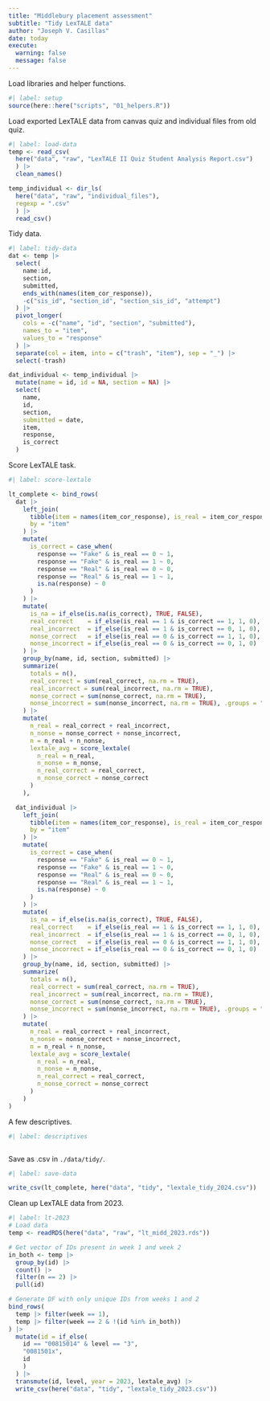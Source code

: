 ```yaml
---
title: "Middlebury placement assessment"
subtitle: "Tidy LexTALE data"
author: "Joseph V. Casillas"
date: today
execute: 
  warning: false
  message: false
---
```


Load libraries and helper functions. 

```r
#| label: setup
source(here::here("scripts", "01_helpers.R"))
```

Load exported LexTALE data from canvas quiz and individual files from old quiz. 

```r
#| label: load-data
temp <- read_csv(
  here("data", "raw", "LexTALE II Quiz Student Analysis Report.csv")
  ) |> 
  clean_names()

temp_individual <- dir_ls(
  here("data", "raw", "individual_files"), 
  regexp = ".csv"
  ) |> 
  read_csv()
```

Tidy data. 

```r
#| label: tidy-data
dat <- temp |> 
  select(
    name:id, 
    section, 
    submitted, 
    ends_with(names(item_cor_response)), 
    -c("sis_id", "section_id", "section_sis_id", "attempt")
  ) |> 
  pivot_longer(
    cols = -c("name", "id", "section", "submitted"), 
    names_to = "item", 
    values_to = "response"
  ) |> 
  separate(col = item, into = c("trash", "item"), sep = "_") |> 
  select(-trash) 

dat_individual <- temp_individual |> 
  mutate(name = id, id = NA, section = NA) |> 
  select(
    name, 
    id, 
    section, 
    submitted = date, 
    item, 
    response, 
    is_correct
  )
```

Score LexTALE task. 

```r
#| label: score-lextale

lt_complete <- bind_rows(
  dat |> 
    left_join( 
      tibble(item = names(item_cor_response), is_real = item_cor_response), 
      by = "item"
    ) |> 
    mutate(
      is_correct = case_when(
        response == "Fake" & is_real == 0 ~ 1, 
        response == "Fake" & is_real == 1 ~ 0, 
        response == "Real" & is_real == 0 ~ 0, 
        response == "Real" & is_real == 1 ~ 1, 
        is.na(response) ~ 0
      )
    ) |> 
    mutate(
      is_na = if_else(is.na(is_correct), TRUE, FALSE), 
      real_correct    = if_else(is_real == 1 & is_correct == 1, 1, 0), 
      real_incorrect  = if_else(is_real == 1 & is_correct == 0, 1, 0), 
      nonse_correct   = if_else(is_real == 0 & is_correct == 1, 1, 0), 
      nonse_incorrect = if_else(is_real == 0 & is_correct == 0, 1, 0)
    ) |> 
    group_by(name, id, section, submitted) |>
    summarize(
      totals = n(), 
      real_correct = sum(real_correct, na.rm = TRUE), 
      real_incorrect = sum(real_incorrect, na.rm = TRUE), 
      nonse_correct = sum(nonse_correct, na.rm = TRUE), 
      nonse_incorrect = sum(nonse_incorrect, na.rm = TRUE), .groups = "drop"
    ) |> 
    mutate(
      n_real = real_correct + real_incorrect, 
      n_nonse = nonse_correct + nonse_incorrect, 
      n = n_real + n_nonse, 
      lextale_avg = score_lextale(
        n_real = n_real, 
        n_nonse = n_nonse,
        n_real_correct = real_correct, 
        n_nonse_correct = nonse_correct
      )
    ), 

  dat_individual |> 
    left_join( 
      tibble(item = names(item_cor_response), is_real = item_cor_response), 
      by = "item"
    ) |> 
    mutate(
      is_correct = case_when(
        response == "Fake" & is_real == 0 ~ 1, 
        response == "Fake" & is_real == 1 ~ 0, 
        response == "Real" & is_real == 0 ~ 0, 
        response == "Real" & is_real == 1 ~ 1, 
        is.na(response) ~ 0
      )
    ) |> 
    mutate(
      is_na = if_else(is.na(is_correct), TRUE, FALSE), 
      real_correct    = if_else(is_real == 1 & is_correct == 1, 1, 0), 
      real_incorrect  = if_else(is_real == 1 & is_correct == 0, 1, 0), 
      nonse_correct   = if_else(is_real == 0 & is_correct == 1, 1, 0), 
      nonse_incorrect = if_else(is_real == 0 & is_correct == 0, 1, 0)
    ) |> 
    group_by(name, id, section, submitted) |>
    summarize(
      totals = n(), 
      real_correct = sum(real_correct, na.rm = TRUE), 
      real_incorrect = sum(real_incorrect, na.rm = TRUE), 
      nonse_correct = sum(nonse_correct, na.rm = TRUE), 
      nonse_incorrect = sum(nonse_incorrect, na.rm = TRUE), .groups = "drop"
    ) |> 
    mutate(
      n_real = real_correct + real_incorrect, 
      n_nonse = nonse_correct + nonse_incorrect, 
      n = n_real + n_nonse, 
      lextale_avg = score_lextale(
        n_real = n_real, 
        n_nonse = n_nonse,
        n_real_correct = real_correct, 
        n_nonse_correct = nonse_correct
      )
    )
)
```


A few descriptives. 

```r
#| label: descriptives



```


Save as .csv in `./data/tidy/`. 

```r
#| label: save-data

write_csv(lt_complete, here("data", "tidy", "lextale_tidy_2024.csv"))
```


Clean up LexTALE data from 2023.

```r
#| label: lt-2023
# Load data
temp <- readRDS(here("data", "raw", "lt_midd_2023.rds")) 

# Get vector of IDs present in week 1 and week 2
in_both <- temp |> 
  group_by(id) |> 
  count() |> 
  filter(n == 2) |> 
  pull(id)

# Generate DF with only unique IDs from weeks 1 and 2
bind_rows(
  temp |> filter(week == 1), 
  temp |> filter(week == 2 & !(id %in% in_both))
) |> 
  mutate(id = if_else(
    id == "00815014" & level == "3", 
    "0081501x", 
    id
    )
  ) |>
  transmute(id, level, year = 2023, lextale_avg) |> 
  write_csv(here("data", "tidy", "lextale_tidy_2023.csv"))
```

